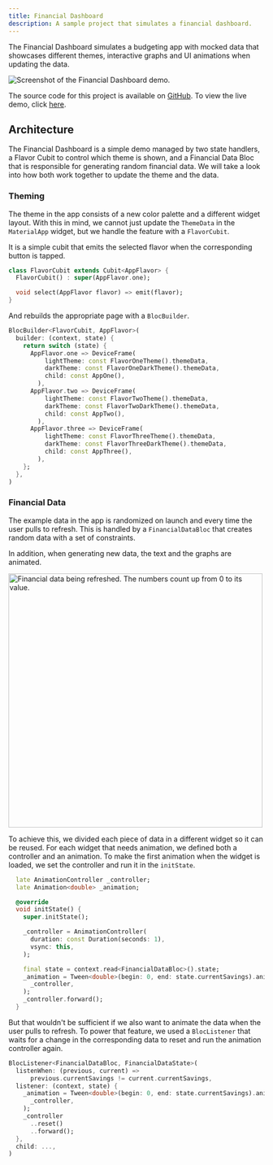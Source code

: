 ```yaml
---
title: Financial Dashboard
description: A sample project that simulates a financial dashboard.
---
```



The Financial Dashboard simulates a budgeting app with mocked data that showcases different themes, interactive graphs and UI animations when updating the data.

<Image
  src={financialDashboardScreenshot}
  alt="Screenshot of the Financial Dashboard demo."
/>

The source code for this project is available on [GitHub](https://github.com/VGVentures/financial_dashboard). To view the live demo, click [here](https://vgventures.github.io/financial_dashboard/).

## Architecture

The Financial Dashboard is a simple demo managed by two state handlers, a Flavor Cubit to control which theme is shown, and a Financial Data Bloc that is responsible for generating random financial data. We will take a look into how both work together to update the theme and the data.

### Theming

The theme in the app consists of a new color palette and a different widget layout. With this in mind, we cannot just update the `ThemeData` in the `MaterialApp` widget, but we handle the feature with a `FlavorCubit`.

It is a simple cubit that emits the selected flavor when the corresponding button is tapped.

```dart
class FlavorCubit extends Cubit<AppFlavor> {
  FlavorCubit() : super(AppFlavor.one);

  void select(AppFlavor flavor) => emit(flavor);
}
```

And rebuilds the appropriate page with a `BlocBuilder`.

```dart
BlocBuilder<FlavorCubit, AppFlavor>(
  builder: (context, state) {
    return switch (state) {
      AppFlavor.one => DeviceFrame(
          lightTheme: const FlavorOneTheme().themeData,
          darkTheme: const FlavorOneDarkTheme().themeData,
          child: const AppOne(),
        ),
      AppFlavor.two => DeviceFrame(
          lightTheme: const FlavorTwoTheme().themeData,
          darkTheme: const FlavorTwoDarkTheme().themeData,
          child: const AppTwo(),
        ),
      AppFlavor.three => DeviceFrame(
          lightTheme: const FlavorThreeTheme().themeData,
          darkTheme: const FlavorThreeDarkTheme().themeData,
          child: const AppThree(),
        ),
    };
  },
)
```

### Financial Data

The example data in the app is randomized on launch and every time the user pulls to refresh. This is handled by a `FinancialDataBloc` that creates random data with a set of constraints.

In addition, when generating new data, the text and the graphs are animated.

<Image
  src={dataRefreshing}
  alt="Financial data being refreshed. The numbers count up from 0 to its value."
  width="500"
/>

To achieve this, we divided each piece of data in a different widget so it can be reused. For each widget that needs animation, we defined both a controller and an animation. To make the first animation when the widget is loaded, we set the controller and run it in the `initState`.

```dart
  late AnimationController _controller;
  late Animation<double> _animation;

  @override
  void initState() {
    super.initState();

    _controller = AnimationController(
      duration: const Duration(seconds: 1),
      vsync: this,
    );

    final state = context.read<FinancialDataBloc>().state;
    _animation = Tween<double>(begin: 0, end: state.currentSavings).animate(
      _controller,
    );
    _controller.forward();
  }
```

But that wouldn't be sufficient if we also want to animate the data when the user pulls to refresh. To power that feature, we used a `BlocListener` that waits for a change in the corresponding data to reset and run the animation controller again.

```dart
BlocListener<FinancialDataBloc, FinancialDataState>(
  listenWhen: (previous, current) =>
      previous.currentSavings != current.currentSavings,
  listener: (context, state) {
    _animation = Tween<double>(begin: 0, end: state.currentSavings).animate(
      _controller,
    );
    _controller
      ..reset()
      ..forward();
  },
  child: ...,
)
```
